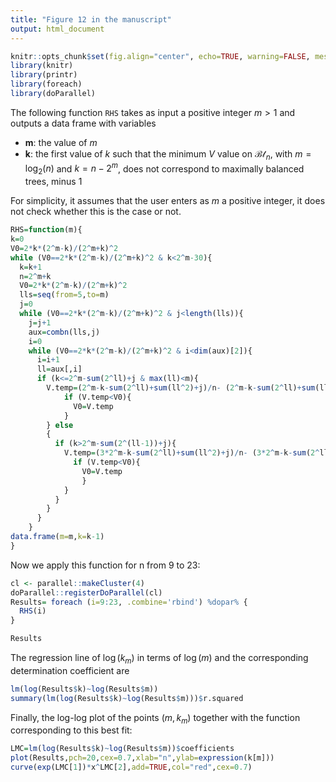 ```yaml
---
title: "Figure 12 in the manuscript"
output: html_document
---
```


```r
knitr::opts_chunk$set(fig.align="center", echo=TRUE, warning=FALSE, message=FALSE,error=FALSE,cache=TRUE)
library(knitr)
library(printr)
library(foreach)
library(doParallel)
```

The following function `RHS` takes as input a positive integer $m>1$ and outputs a data frame with variables

* **m**: the value of $m$
* **k**: the first value of $k$ such that the minimum $V$ value on $\mathcal{Bt}\!_n$, with $m=\log_2(n)$ and $k=n-2^m$, does not correspond to maximally balanced trees, minus 1

For simplicity, it assumes that the user enters as *m* a positive integer, it does not check whether this is the case or not.

```r
RHS=function(m){
k=0
V0=2*k*(2^m-k)/(2^m+k)^2
while (V0==2*k*(2^m-k)/(2^m+k)^2 & k<2^m-30){
  k=k+1
  n=2^m+k
  V0=2*k*(2^m-k)/(2^m+k)^2
  lls=seq(from=5,to=m)
  j=0
  while (V0==2*k*(2^m-k)/(2^m+k)^2 & j<length(lls)){
    j=j+1  
    aux=combn(lls,j)
    i=0
    while (V0==2*k*(2^m-k)/(2^m+k)^2 & i<dim(aux)[2]){
      i=i+1
      ll=aux[,i]
      if (k<=2^m-sum(2^ll)+j & max(ll)<m){
        V.temp=(2^m-k-sum(2^ll)+sum(ll^2)+j)/n- (2^m-k-sum(2^ll)+sum(ll)+j)^2/n^2
            if (V.temp<V0){
              V0=V.temp
            } 
        } else 
        {
          if (k>2^m-sum(2^(ll-1))+j){  
            V.temp=(3*2^m-k-sum(2^ll)+sum(ll^2)+j)/n- (3*2^m-k-sum(2^ll)+sum(ll)+j)^2/n^2
              if (V.temp<V0){
                V0=V.temp
                } 
            }
          }
        }
      }
    }
data.frame(m=m,k=k-1)
}
```

Now we apply this function for n from 9 to 23:

```r
cl <- parallel::makeCluster(4)
doParallel::registerDoParallel(cl)
Results= foreach (i=9:23, .combine='rbind') %dopar% {
  RHS(i)
}
```

```r
Results
```


The regression line of $\log(k_m)$ in terms of $\log(m)$ and the corresponding determination coefficient are
```r
lm(log(Results$k)~log(Results$m))
summary(lm(log(Results$k)~log(Results$m)))$r.squared
```



Finally, the log-log plot of the points $(m,k_m)$ together with the function corresponding to this best fit:

```r
LMC=lm(log(Results$k)~log(Results$m))$coefficients
plot(Results,pch=20,cex=0.7,xlab="n",ylab=expression(k[m]))
curve(exp(LMC[1])*x^LMC[2],add=TRUE,col="red",cex=0.7)
```


